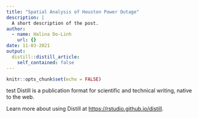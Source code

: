 ```yaml
---
title: "Spatial Analysis of Houston Power Outage"
description: |
  A short description of the post.
author:
  - name: Halina Do-Linh
    url: {}
date: 11-03-2021
output:
  distill::distill_article:
    self_contained: false
---
```



```r
knitr::opts_chunk$set(echo = FALSE)
```

test 
Distill is a publication format for scientific and technical writing, native to the web.

Learn more about using Distill at <https://rstudio.github.io/distill>.


